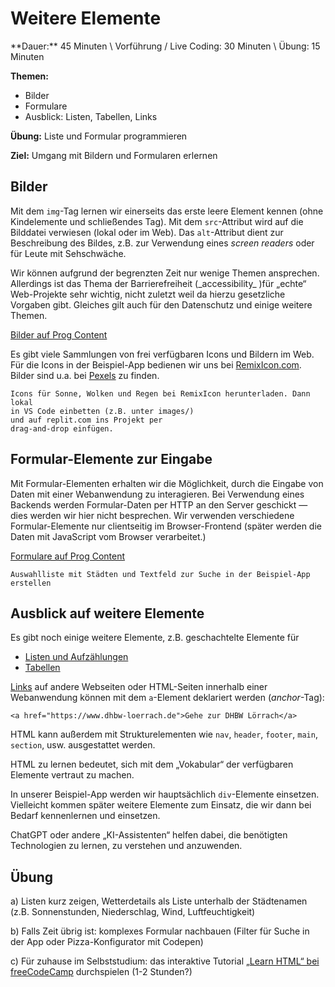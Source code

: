 
# Weitere Elemente

<Callout>
  **Dauer:** 45 Minuten \
  Vorführung / Live Coding: 30 Minuten \
  Übung: 15 Minuten

  **Themen:**

  - Bilder
  - Formulare
  - Ausblick: Listen, Tabellen, Links

  **Übung:** Liste und Formular programmieren

  **Ziel:** Umgang mit Bildern und Formularen erlernen

</Callout>

## Bilder

Mit dem `img`-Tag lernen wir einerseits das erste leere Element kennen
(ohne Kindelemente und schließendes Tag). Mit dem `src`-Attribut wird auf die 
Bilddatei verwiesen (lokal oder im Web). Das `alt`-Attribut dient zur 
Beschreibung des Bildes, z.B. zur Verwendung eines _screen readers_ oder für 
Leute mit Sehschwäche.

<Callout type="warning">
Wir können aufgrund der begrenzten Zeit nur wenige Themen ansprechen. 
Allerdings ist das Thema der Barrierefreiheit (_accessibility_ )für „echte“ 
Web-Projekte sehr wichtig, nicht zuletzt weil da hierzu gesetzliche Vorgaben 
gibt. Gleiches gilt auch für den Datenschutz und einige weitere Themen.
</Callout>

[Bilder auf Prog Content](https://www.progcontent.com/html-kompakt/bilder)

Es gibt viele Sammlungen von frei verfügbaren Icons und Bildern im Web. 
Für die Icons in der Beispiel-App bedienen wir uns bei 
[RemixIcon.com](https://remixicon.com/). Bilder sind u.a. bei 
[Pexels](https://www.pexels.com) zu finden.

```
Icons für Sonne, Wolken und Regen bei RemixIcon herunterladen. Dann lokal
in VS Code einbetten (z.B. unter images/) 
und auf replit.com ins Projekt per 
drag-and-drop einfügen. 
```

## Formular-Elemente zur Eingabe

Mit Formular-Elementen erhalten wir die Möglichkeit, durch die Eingabe von
Daten mit einer Webanwendung zu interagieren. Bei Verwendung eines Backends
werden Formular-Daten per HTTP an den Server geschickt &mdash; dies werden
wir hier nicht besprechen. Wir verwenden verschiedene Formular-Elemente
nur clientseitig im Browser-Frontend (später werden die Daten mit JavaScript
vom Browser verarbeitet.)

[Formulare auf Prog Content](https://www.progcontent.com/html-kompakt/formulare)


```
Auswahlliste mit Städten und Textfeld zur Suche in der Beispiel-App erstellen
```

## Ausblick auf weitere Elemente

Es gibt noch einige weitere Elemente, z.B. geschachtelte Elemente für

- [Listen und Aufzählungen](https://www.progcontent.com/html-kompakt/listen)
- [Tabellen](https://www.progcontent.com/html-kompakt/tabellen)

[Links](https://www.progcontent.com/html-kompakt/links_) auf andere 
Webseiten oder HTML-Seiten innerhalb einer Webanwendung können mit dem
`a`-Element deklariert werden (_anchor_-Tag):

```
<a href="https://www.dhbw-loerrach.de">Gehe zur DHBW Lörrach</a>
```

HTML kann außerdem mit Strukturelementen wie `nav`, `header`, `footer`, 
`main`, `section`, usw. ausgestattet werden. 

<Callout type="info">
HTML zu lernen bedeutet, sich mit dem „Vokabular“ der 
verfügbaren Elemente vertraut zu machen.
</Callout>

In unserer Beispiel-App werden wir hauptsächlich `div`-Elemente einsetzen.
Vielleicht kommen später weitere Elemente zum Einsatz, die wir dann bei
Bedarf kennenlernen und einsetzen.

<Callout>
ChatGPT oder andere „KI-Assistenten“ helfen dabei, die benötigten 
Technologien zu lernen, zu verstehen und anzuwenden.
</Callout>

## Übung 

a)
Listen kurz zeigen, Wetterdetails als Liste unterhalb der Städtenamen
(z.B. Sonnenstunden, Niederschlag, Wind, Luftfeuchtigkeit)

b) 
Falls Zeit übrig ist: komplexes Formular nachbauen (Filter für Suche in der App oder
Pizza-Konfigurator mit Codepen)

c)
Für zuhause im Selbststudium: das interaktive Tutorial 
[„Learn HTML“ bei freeCodeCamp](https://www.freecodecamp.org/learn/2022/responsive-web-design) durchspielen (1-2 Stunden?)